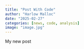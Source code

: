 ```yaml
---
title: "Post With Code"
author: "Harlow Malloc"
date: "2025-02-27"
categories: [news, code, analysis]
image: "image.jpg"
---
```


My new post
